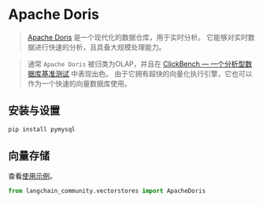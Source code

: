 # Apache Doris

>[Apache Doris](https://doris.apache.org/) 是一个现代化的数据仓库，用于实时分析。
它能够对实时数据进行快速的分析，且具备大规模处理能力。

>通常 `Apache Doris` 被归类为OLAP，并且在
> [ClickBench — 一个分析型数据库基准测试](https://benchmark.clickhouse.com/) 中表现出色。
> 由于它拥有超快的向量化执行引擎，它也可以作为一个快速的向量数据库使用。

## 安装与设置

```bash
pip install pymysql
```

## 向量存储

查看[使用示例](/docs/integrations/vectorstores/apache_doris)。

```python
from langchain_community.vectorstores import ApacheDoris
```
